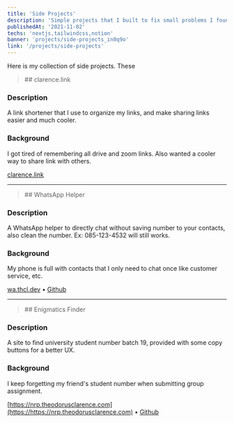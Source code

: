 ```yaml
---
title: 'Side Projects'
description: 'Simple projects that I built to fix small problems I found everyday.'
publishedAt: '2021-11-02'
techs: 'nextjs,tailwindcss,notion'
banner: 'projects/side-projects_in0q9o'
link: '/projects/side-projects'
---
```


Here is my collection of side projects. These

<blockquote className='with-icons'>
  ## clarence.link
  <TechIcons techs={['nextjs', 'notion']} />
</blockquote>

<CloudinaryImg
  mdx
  publicId='theodorusclarence/projects/side-projects/clarence-link_z4lham'
  alt='Clarence.link'
  width={1440}
  height={792}
/>

### Description

A link shortener that I use to organize my links, and make sharing links easier and much cooler.

### Background

I got tired of remembering all drive and zoom links. Also wanted a cooler way to share link with others.

[clarence.link](https://clarence.link)

---

<blockquote className='with-icons'>
  ## WhatsApp Helper
  <TechIcons techs={['nextjs']} />
</blockquote>

<CloudinaryImg
  mdx
  publicId='theodorusclarence/projects/side-projects/whatsapp-helper_uqrys3'
  alt='Whatsapp Helper'
  width={1440}
  height={792}
/>

### Description

A WhatsApp helper to directly chat without saving number to your contacts, also clean the number. Ex: 085-123-4532 will still works.

### Background

My phone is full with contacts that I only need to chat once like customer service, etc.

[wa.thcl.dev](https://wa.thcl.dev) • [Github](https://github.com/theodorusclarence/wa-helper)

---

<blockquote className='with-icons'>
  ## Enigmatics Finder
  <TechIcons techs={['nextjs']} />
</blockquote>

<CloudinaryImg
  mdx
  publicId='theodorusclarence/projects/side-projects/whatsapp-helper_uqrys3'
  alt='Whatsapp Helper'
  width={1440}
  height={792}
/>

### Description

A site to find university student number batch 19, provided with some copy buttons for a better UX.

### Background

I keep forgetting my friend's student number when submitting group assignment.

[https://nrp.theodorusclarence.com](https://https://nrp.theodorusclarence.com) • [Github](https://github.com/theodorusclarence/nrp-finder-informatics19)
